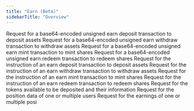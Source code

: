 ```yaml
---
title: "Earn (Beta)"
sidebarTitle: "Overview"
---
```


<CardGroup>
  <Card title="deposit" href="/api-reference/lend/earn/deposit" icon="file-lines" horizontal>
  Request for a base64-encoded unsigned earn deposit transaction to deposit assets
  </Card>
  <Card title="withdraw" href="/api-reference/lend/earn/withdraw" icon="file-lines" horizontal>
  Request for a base64-encoded unsigned earn withdraw transaction to withdraw assets
  </Card>
  <Card title="mint" href="/api-reference/lend/earn/mint" icon="file-lines" horizontal>
  Request for a base64-encoded unsigned earn mint transaction to mint shares
  </Card>
  <Card title="redeem" href="/api-reference/lend/earn/redeem" icon="file-lines" horizontal>
  Request for a base64-encoded unsigned earn redeem transaction to redeem shares
  </Card>
  <Card title="deposit-instructions" href="/api-reference/lend/earn/deposit-instructions" icon="file-lines" horizontal>
  Request for the instruction of an earn deposit transaction to deposit assets
  </Card>
  <Card title="withdraw-instructions" href="/api-reference/lend/earn/withdraw-instructions" icon="file-lines" horizontal>
  Request for the instruction of an earn withdraw transaction to withdraw assets
  </Card>
  <Card title="mint-instructions" href="/api-reference/lend/earn/mint-instructions" icon="file-lines" horizontal>
  Request for the instruction of an earn mint transaction to mint shares
  </Card>
  <Card title="redeem-instructions" href="/api-reference/lend/earn/redeem-instructions" icon="file-lines" horizontal>
  Request for the instruction of an earn redeem transaction to redeem shares
  </Card>
  <Card title="tokens" href="/api-reference/lend/earn/tokens" icon="file-lines" horizontal>
  Request for the tokens available to be deposited and their information
  </Card>
  <Card title="positions" href="/api-reference/lend/earn/positions" icon="file-lines" horizontal>
  Request for the position data of one or multiple users
  </Card>
  <Card title="earnings" href="/api-reference/lend/earn/earnings" icon="file-lines" horizontal>
  Request for the earnings of one or multiple posi
  </Card>
</CardGroup>
